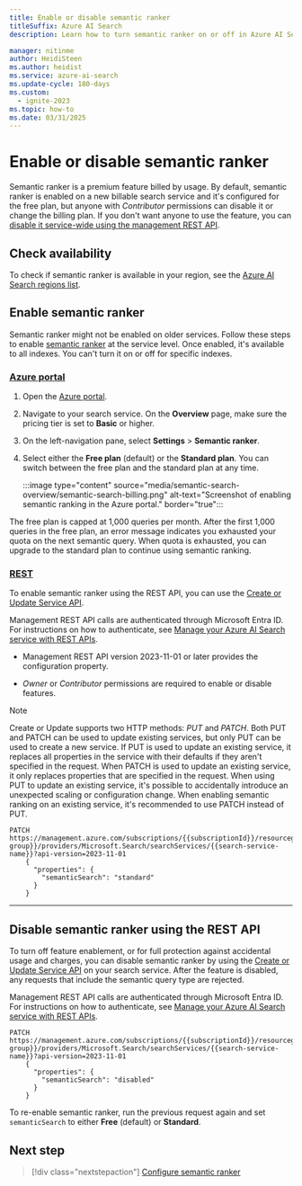 ```yaml
---
title: Enable or disable semantic ranker
titleSuffix: Azure AI Search
description: Learn how to turn semantic ranker on or off in Azure AI Search, and how to prevent others from enabling it.

manager: nitinme
author: HeidiSteen
ms.author: heidist
ms.service: azure-ai-search
ms.update-cycle: 180-days
ms.custom:
  - ignite-2023
ms.topic: how-to
ms.date: 03/31/2025
---
```


# Enable or disable semantic ranker

Semantic ranker is a premium feature billed by usage. By default, semantic ranker is enabled on a new billable search service and it's configured for the free plan, but anyone with *Contributor* permissions can disable it or change the billing plan. If you don't want anyone to use the feature, you can [disable it service-wide using the management REST API](#disable-semantic-ranker-using-the-rest-api).

## Check availability

To check if semantic ranker is available in your region, see the [Azure AI Search regions list](search-region-support.md).

## Enable semantic ranker

Semantic ranker might not be enabled on older services. Follow these steps to enable [semantic ranker](semantic-search-overview.md) at the service level. Once enabled, it's available to all indexes. You can't turn it on or off for specific indexes.

### [**Azure portal**](#tab/enable-portal)

1. Open the [Azure portal](https://portal.azure.com).

1. Navigate to your search service. On the **Overview** page, make sure the pricing tier is set to **Basic** or higher.

1. On the left-navigation pane, select **Settings** > **Semantic ranker**.

1. Select either the **Free plan** (default) or the **Standard plan**. You can switch between the free plan and the standard plan at any time.

   :::image type="content" source="media/semantic-search-overview/semantic-search-billing.png" alt-text="Screenshot of enabling semantic ranking in the Azure portal." border="true":::

The free plan is capped at 1,000 queries per month. After the first 1,000 queries in the free plan, an error message indicates you exhausted your quota on the next semantic query. When quota is exhausted, you can upgrade to the standard plan to continue using semantic ranking.

### [**REST**](#tab/enable-rest)

To enable semantic ranker using the REST API, you can use the [Create or Update Service API](/rest/api/searchmanagement/services/create-or-update?view=rest-searchmanagement-2023-11-01&tabs=HTTP#searchsemanticsearch&preserve-view=true).

Management REST API calls are authenticated through Microsoft Entra ID. For instructions on how to authenticate, see [Manage your Azure AI Search service with REST APIs](search-manage-rest.md).

* Management REST API version 2023-11-01 or later provides the configuration property.

* *Owner* or *Contributor* permissions are required to enable or disable features. 

> [!NOTE]
> Create or Update supports two HTTP methods: *PUT* and *PATCH*. Both PUT and PATCH can be used to update existing services, but only PUT can be used to create a new service. If PUT is used to update an existing service, it replaces all properties in the service with their defaults if they aren't specified in the request. When PATCH is used to update an existing service, it only replaces properties that are specified in the request. When using PUT to update an existing service, it's possible to accidentally introduce an unexpected scaling or configuration change. When enabling semantic ranking on an existing service, it's recommended to use PATCH instead of PUT.

```http
PATCH https://management.azure.com/subscriptions/{{subscriptionId}}/resourcegroups/{{resource-group}}/providers/Microsoft.Search/searchServices/{{search-service-name}}?api-version=2023-11-01
    {
      "properties": {
        "semanticSearch": "standard"
      }
    }
```

---

## Disable semantic ranker using the REST API

To turn off feature enablement, or for full protection against accidental usage and charges, you can disable semantic ranker by using the [Create or Update Service API](/rest/api/searchmanagement/services/create-or-update#searchsemanticsearch) on your search service. After the feature is disabled, any requests that include the semantic query type are rejected.

Management REST API calls are authenticated through Microsoft Entra ID. For instructions on how to authenticate, see [Manage your Azure AI Search service with REST APIs](search-manage-rest.md).

```http
PATCH https://management.azure.com/subscriptions/{{subscriptionId}}/resourcegroups/{{resource-group}}/providers/Microsoft.Search/searchServices/{{search-service-name}}?api-version=2023-11-01
    {
      "properties": {
        "semanticSearch": "disabled"
      }
    }
```

To re-enable semantic ranker, run the previous request again and set `semanticSearch` to either **Free** (default) or **Standard**.

## Next step

> [!div class="nextstepaction"]
> [Configure semantic ranker](semantic-how-to-configure.md)
